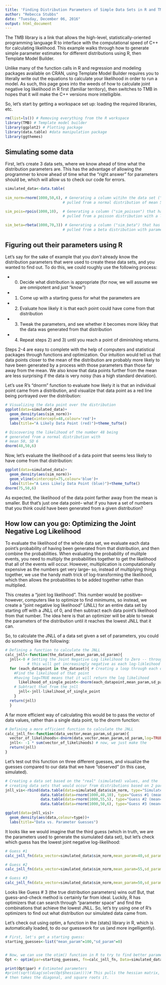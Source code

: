 ```yaml
---
title: 'Finding Distribution Parameters of Simple Data Sets in R and TMB'
author: "Rebecca Stubbs"
date: "Tuesday, December 06, 2016"
output: html_document
---
```



The TMB library is a link that allows the high-level, statistically-oriented programming language R to interface with the computational speed of C++ for calculating likelihood. This example walks through how to generate simple parameter estimates for different distributions using R, then Template Model Builder.

Unlike many of the function calls in R and regression and modeling packages available on CRAN, using Template Model Builder requires you to literally write out the equations to calculate your likelihood in order to run a model. As such, this page goes into the weeds of how to calculate joint negative log likelihood in R first (familiar territory), then switches to TMB in hopes that it will make the C++ versions more intelligible. 

So, let's start by getting a workspace set up: loading the required libraries, etc. 
```r
rm(list=ls()) # Removing everything from the R workspace
library(TMB) # Template model builder
library(ggplot2) # Plotting package
library(data.table) #data manipulation package
library(ggthemes)
```

## Simulating some data

First, let's create 3 data sets, where we know ahead of time what the distribution parameters are. This has the advantage of allowing the programmer to know ahead of time what the "right answer" for parameters should be, which will allow us to check our code for errors.

```r

simulated_data<-data.table(
                           
sim_norm=rnorm(1000,50,6), # Generating a column witihn the data set ("sim_norm") that has 1000 observations 
                          # pulled from a normal distribution of mean 50, with a standard deviation of 6

sim_pois=rpois(1000,10),  # Generating a column ("sim_poisson") that has 1000 observations 
                          # pulled from a poisson distribution with a lambda (expected count) of 10.

sim_beta=rbeta(1000,70,3)) # Generating a column ("sim_beta") that has 1000 observations 
                          # pulled from a beta distribution with parameters a=70, b=3
```

## Figuring out their parameters using R

Let's say for the sake of example that you *don't* already know the distribution parameters that were used to create these data sets, and you wanted to find out. To do this, we could roughly use the following process:

* 0) Decide what distribution is appropriate (for now, we will assume we are omnipotent and just "know")

* 1) Come up with a starting guess for what the parameters are

* 2) Evaluate how likely it is that each point could have come from that distribution

* 3) Tweak the parameters, and see whether it becomes more likley that the data was generated from that distribution

* 4) Repeat steps 2) and 3) until you reach a point of diminishing returns. 

Steps 2-4 are easy to complete with the help of computers and statistical packages through functions and optimization. 
Our intuition would tell us that data points closer to the mean of the distribution are probably more likely to have been generated by a process with those parameters than those far away from the mean. We also know that data points further from the mean are less surprising if the data is very noisy (has a high standard deviation). 

Let's use R's "dnorm" function to evaluate how likely it is that an individual point came from a distribution, and visualize that data point as a red line being portrayed over the distribution:

```r
# Visualizing the data point over the distribution 
ggplot(data=simulated_data)+
  geom_density(aes(sim_norm))+
  geom_vline(xintercept=48,colour='red')+
  labs(title="A Likely Data Point (red)")+theme_tufte()

# Discovering the likelihood of the number 48 being 
# generated from a normal distribution with  
# mean 50, SD 6
dnorm(48,50,6)
```

Now, let's evaluate the likelihood of a data point that seems less likely to have come from that distribution:

```r
ggplot(data=simulated_data)+
  geom_density(aes(sim_norm))+
  geom_vline(xintercept=75,colour='blue')+
  labs(title="A Less Likely Data Point (blue)")+theme_tufte()
dnorm(75,50,6)
```

As expected, the likelihood of the data point farther away from the mean is smaller. But that's just one data point-- what if you have a set of numbers that you think could have been generated from a given distribution?

## How low can you go: Optimizing the Joint Negative Log Likelihood

To evaluate the likelihood of the whole data set, we evaluate each data point's probability of having been generated from that distribution, and then combine the probabilities. When evaluating the probability of mulitple events, you need to multiply the probabilities together to get the likelihood that all of the events will occur. However, multiplication is computationally expensive as the numbers get very large-- so, instead of multiplying things together, we use the handy math trick of log-transforming the likelihood, which then allows the probabilities to be added together rather than multiplied. 

This creates a "joint log likelihood". This number would be positive-- however, computers like to optimize to find minimums, so instead, we create a "joint negative log likelihood" (JNLL) for an entire data set by starting off with a JNLL of 0, and then subtract each data point's likelihood from that number. The idea here is that an optimizer will be able to tweak the parameters of the distribution until it reaches the lowest JNLL that it can.

So, to calculate the JNLL of a data set given a set of parameters, you could do something like the following:

```r
# Defining a function to calculate the JNLL
calc_jnll<-function(the_dataset,mean_param,sd_param){
  jnll<-0 # Setting the Joint Negative Log likelihood to Zero -- throughout the loop,
          # this will get increasingly negative as each log-likleihood is subtracted from it
  for (each_datapoint in the_dataset){ # Creating a loop through each data point
    #Find the likelihood of that point
    #having log=TRUE means that it will return the log likelihood 
      likelihood_of_single_point<-dnorm(each_datapoint,mean_param,sd_param,log=TRUE) 
    # Subtract that from the jnll
      jnll<-jnll-likelihood_of_single_point
    }
  return(jnll)
  }
```

A far more efficient way of calculating this would be to pass the vector of data values, rather than a single data point, to the dnorm function:
```r
# Defining a more efficient function to calculate the JNLL
calc_jnll_fn<-function(data_vector,mean_param,sd_param){
  vector_of_likelihoods<-dnorm(data_vector,mean_param,sd_param,log=TRUE) #the dnorm() function can take a vector!
  jnll<- -1 * sum(vector_of_likelihoods) # now, we just make the 
  return(jnll)
}
```

Let's test out this function on three different guesses, and visualize the guesses compared to our data that we have "observed" (in this case, simulated).

```r
# Creating a data set based on the "real" (simulated) values, and the 
# creating data sets that would occur from distributions based on 2 parameter guesses
jnll_vis<-rbind(data.table(data=simulated_data$sim_norm, type="Simulated Data (mean=50,sd=6)"),
                data.table(data=rnorm(1000,40,10), type="Guess #1 (mean=40,sd=10)"),
                data.table(data=rnorm(1000,55,5), type="Guess #2 (mean=55,sd=5)"),
                data.table(data=rnorm(1000,50,6), type="Guess #3 (mean=50,sd=6)"))

ggplot(data=jnll_vis)+
  geom_density(aes(data,colour=type))+
  labs(title="Data vs. Parameter Guesses")
```

It looks like we would imagine that the third guess (which in truth, we are the parameters used to generate the siumulated data set), but let's check which guess has the lowest joint negative log-likelihood:

```r
# Guess #1
calc_jnll_fn(data_vector=simulated_data$sim_norm,mean_param=40,sd_param=10)

# Guess #2
calc_jnll_fn(data_vector=simulated_data$sim_norm,mean_param=55,sd_param=5)

# Guess #3
calc_jnll_fn(data_vector=simulated_data$sim_norm,mean_param=50,sd_param=6)
```

Looks like Guess # 3 (the true distribution parameters) wins out! But, that guess-and-check method is certainly far from ideal. Luckily, R has optimizers that can search through "parameter space" and find the combinations that achieve the lowest JNLL.  So, let's try using one of R's optimizers to find out what distribution our simulated data came from. 


Let's check out using optim, a function in the {stats} library in R, which is automatically loaded, to do our guesswork for us (and more ingelligently).

```r

# First, let's get a starting guess:
starting_guesses<-list("mean_param"=100,"sd_param"=0)


# Now, we can use the otim() function in R to try to find better parameters to describe the data. 
Opt <- optim(par=starting_guesses, fn=calc_jnll_fn, Data=simulated_data$sim_norm)

print(Opt$par) # Estimated parameters
#print(sqrt(diag(solve(Opt$hessian))))# This pulls the hessian matrix, "solves (aka. takes the inverse of it) it", 
# then takes the diagonal, and square roots it. 


```



